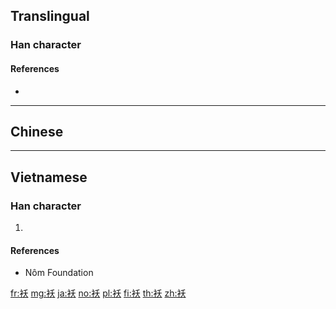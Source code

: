 {{character info/new}}
{{also|襖}}
==Translingual==

===Han character===
{{Han char|rn=145|rad=衣|as=04|sn=10|four=|canj=LHK}}

====References====
* {{Han ref|kx=1113.221|dkj=34165|dj=1579.110|hdz=53079.010|uh=8884|ud=34948}}

----

==Chinese==
{{zh-see|襖}}

----

==Vietnamese==

===Han character===
{{vi-hantu|áo}}

# {{defn|lang=vi|sort=衣04}}

====References====
* Nôm Foundation

[[fr:袄]]
[[mg:袄]]
[[ja:袄]]
[[no:袄]]
[[pl:袄]]
[[fi:袄]]
[[th:袄]]
[[zh:袄]]